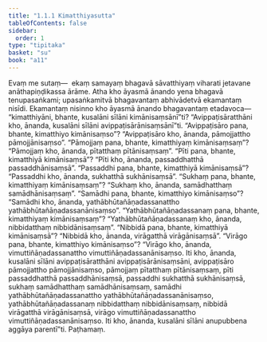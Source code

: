 ```yaml
---
title: "1.1.1 Kimatthiyasutta"
tableOfContents: false
sidebar:
  order: 1
type: "tipitaka"
basket: "su"
book: "a11"
---
```



<DynamicBreadcrumb />

<Division number="1" book="a11" bookNo="17" page="515">

<Paragraph number="2" book="a11">
Evaṃ me sutaṃ—  ekaṃ samayaṃ bhagavā sāvatthiyaṃ viharati jetavane anāthapiṇḍikassa ārāme. Atha kho āyasmā ānando yena bhagavā tenupasaṅkami; upasaṅkamitvā bhagavantaṃ abhivādetvā ekamantaṃ nisīdi. Ekamantaṃ nisinno kho āyasmā ānando bhagavantaṃ etadavoca—  “kimatthiyāni, bhante, kusalāni sīlāni kimānisaṃsānī”ti? “Avippaṭisāratthāni kho, ānanda, kusalāni sīlāni avippaṭisārānisaṃsānī”ti.
</Paragraph>

<Paragraph number="3" book="a11">
“Avippaṭisāro pana, bhante, kimatthiyo kimānisaṃso”? “Avippaṭisāro kho, ānanda, pāmojjattho pāmojjānisaṃso”.
</Paragraph>

<Paragraph number="4" book="a11">
“Pāmojjaṃ pana, bhante, kimatthiyaṃ kimānisaṃsaṃ”? “Pāmojjaṃ kho, ānanda, pītatthaṃ pītānisaṃsaṃ”.
</Paragraph>

<Paragraph number="5" book="a11">
“Pīti pana, bhante, kimatthiyā kimānisaṃsā”? “Pīti kho, ānanda, passaddhatthā passaddhānisaṃsā”.
</Paragraph>

<Paragraph number="6" book="a11">
“Passaddhi pana, bhante, kimatthiyā kimānisaṃsā”? “Passaddhi kho, ānanda, sukhatthā sukhānisaṃsā”.
</Paragraph>

<Paragraph number="7" book="a11">
“Sukhaṃ pana, bhante, kimatthiyaṃ kimānisaṃsaṃ”? “Sukhaṃ kho, ānanda, samādhatthaṃ samādhānisaṃsaṃ”.
</Paragraph>

<Paragraph number="8" book="a11">
“Samādhi pana, bhante, kimatthiyo kimānisaṃso”? “Samādhi kho, ānanda, yathābhūtañāṇadassanattho yathābhūtañāṇadassanānisaṃso”.
</Paragraph>

<Paragraph number="9" book="a11">
“Yathābhūtañāṇadassanaṃ pana, bhante, kimatthiyaṃ kimānisaṃsaṃ”? “Yathābhūtañāṇadassanaṃ kho, ānanda, nibbidatthaṃ nibbidānisaṃsaṃ”.
</Paragraph>

<Paragraph number="10" book="a11">
“Nibbidā pana, bhante, kimatthiyā kimānisaṃsā”? “Nibbidā kho, ānanda, virāgatthā virāgānisaṃsā”.
</Paragraph>

<Paragraph number="11" book="a11">
“Virāgo pana, bhante, kimatthiyo kimānisaṃso”? “Virāgo kho, ānanda, vimuttiñāṇadassanattho vimuttiñāṇadassanānisaṃso.
</Paragraph>

<Paragraph number="12" book="a11">
Iti kho, ānanda, kusalāni sīlāni avippaṭisāratthāni avippaṭisārānisaṃsāni, avippaṭisāro pāmojjattho pāmojjānisaṃso, pāmojjaṃ pītatthaṃ pītānisaṃsaṃ, pīti passaddhatthā passaddhānisaṃsā, passaddhi sukhatthā sukhānisaṃsā, sukhaṃ samādhatthaṃ samādhānisaṃsaṃ, samādhi yathābhūtañāṇadassanattho yathābhūtañāṇadassanānisaṃso, yathābhūtañāṇadassanaṃ nibbidatthaṃ nibbidānisaṃsaṃ, nibbidā virāgatthā virāgānisaṃsā, virāgo vimuttiñāṇadassanattho vimuttiñāṇadassanānisaṃso. Iti kho, ānanda, kusalāni sīlāni anupubbena aggāya parentī”ti.

</Paragraph>
</Division>

<Paragraph number="13" type="center" book="a11">
Paṭhamaṃ.
</Paragraph>